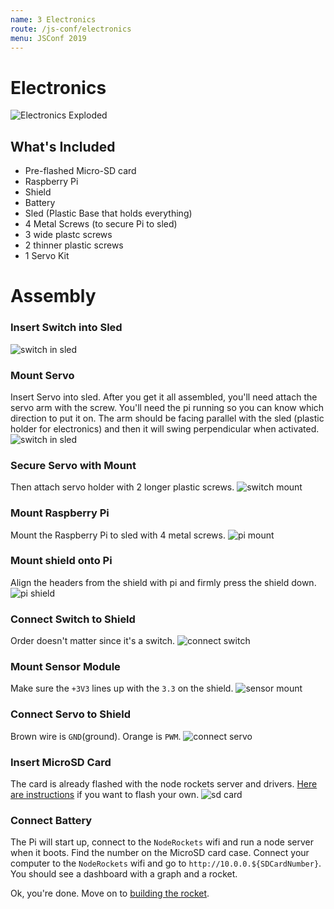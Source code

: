```yaml
---
name: 3 Electronics
route: /js-conf/electronics
menu: JSConf 2019
---
```



# Electronics

![Electronics Exploded](../images/output/exploded.jpg)

## What's Included

- Pre-flashed Micro-SD card
- Raspberry Pi
- Shield
- Battery
- Sled (Plastic Base that holds everything)
- 4 Metal Screws (to secure Pi to sled)
- 3 wide plastc screws
- 2 thinner plastic screws
- 1 Servo Kit

# Assembly

### Insert Switch into Sled

![switch in sled](../images/output/switch-sled.jpg)

### Mount Servo

Insert Servo into sled. After you get it all assembled, you'll need attach the servo arm with the screw. You'll need the pi running so you can know which direction to put it on. The arm should be facing parallel with the sled (plastic holder for electronics) and then it will swing perpendicular when activated.
![switch in sled](../images/output/servo-sled.jpg)

### Secure Servo with Mount

Then attach servo holder with 2 longer plastic screws.
![switch mount](../images/output/servo-mount.jpg)

### Mount Raspberry Pi

Mount the Raspberry Pi to sled with 4 metal screws.
![pi mount](../images/output/pi-mount.jpg)

### Mount shield onto Pi

Align the headers from the shield with pi and firmly press the shield down.
![pi shield](../images/output/shield-pi.jpg)

### Connect Switch to Shield

Order doesn't matter since it's a switch.
![connect switch](../images/output/connect-switch.jpg)

### Mount Sensor Module

Make sure the `+3V3` lines up with the `3.3` on the shield.
![sensor mount](../images/output/sensor-mount.jpg)

### Connect Servo to Shield

Brown wire is `GND`(ground). Orange is `PWM`.
![connect servo](../images/output/connect-servo.jpg)

### Insert MicroSD Card

The card is already flashed with the node rockets server and drivers. [Here are instructions](https://github.com/noderockets/rocket/blob/master/instructions/sd-card.md) if you want to flash your own.
![sd card](../images/output/sd-card.jpg)

### Connect Battery

The Pi will start up, connect to the `NodeRockets` wifi and run a node server when it boots. Find the number on the MicroSD card case. Connect your computer to the `NodeRockets` wifi and go to `http://10.0.0.${SDCardNumber}`. You should see a dashboard with a graph and a rocket.

Ok, you're done. Move on to [building the rocket](/js-conf/rocket).
